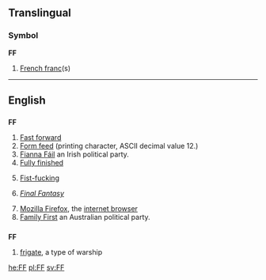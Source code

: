 {{also|ff|ff.|fF|ﬀ|␌}}
==Translingual==

===Symbol===
'''FF'''

# [[French franc]](s)

----

==English==

==={{initialism}}===
'''FF'''

# [[fast forward|Fast forward]]
# [[form feed|Form feed]] (printing character, ASCII decimal value 12.)
# [[Fianna Fáil|Fianna Fáil]] an Irish political party.
# [[fully finished|Fully finished]]
# {{vulgar|slang}} [[fist-fucking|Fist-fucking]]
# {{video games}} ''[[w:Final Fantasy|Final Fantasy]]'' {{i|at Wikipedia}}
# [[w:Firefox|Mozilla Firefox]], the [[internet browser]]
# [[w:Family First|Family First]] an Australian political party.

==={{abbreviation}}===
'''FF'''

# [[frigate]], a type of warship

[[he:FF]]
[[pl:FF]]
[[sv:FF]]